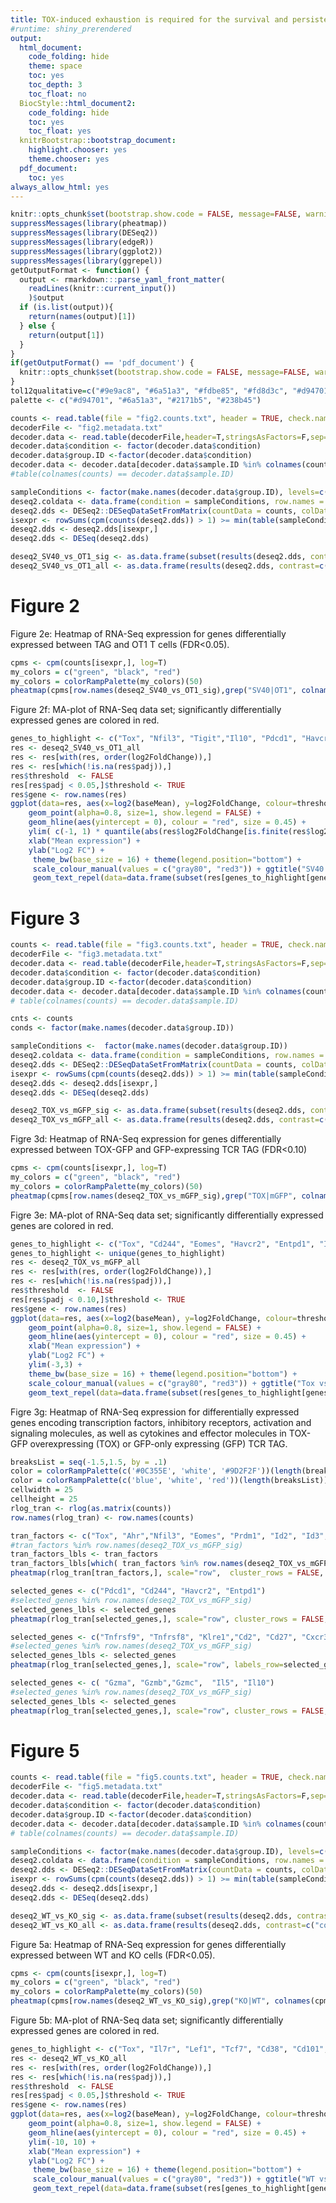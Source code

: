 ```yaml
---
title: TOX-induced exhaustion is required for the survival and persistence of antigen-specific CD8 T cells in tumors
#runtime: shiny_prerendered
output:
  html_document:
    code_folding: hide
    theme: space
    toc: yes
    toc_depth: 3
    toc_float: no
  BiocStyle::html_document2:
    code_folding: hide
    toc: yes
    toc_float: yes
  knitrBootstrap::bootstrap_document:
    highlight.chooser: yes
    theme.chooser: yes
  pdf_document:
    toc: yes
always_allow_html: yes
---
```



```r
knitr::opts_chunk$set(bootstrap.show.code = FALSE, message=FALSE, warning=FALSE)
suppressMessages(library(pheatmap))
suppressMessages(library(DESeq2))
suppressMessages(library(edgeR))
suppressMessages(library(ggplot2))
suppressMessages(library(ggrepel))
getOutputFormat <- function() {
  output <- rmarkdown:::parse_yaml_front_matter(
    readLines(knitr::current_input())
    )$output
  if (is.list(output)){
    return(names(output)[1])
  } else {
    return(output[1])
  }
}
if(getOutputFormat() == 'pdf_document') {
  knitr::opts_chunk$set(bootstrap.show.code = FALSE, message=FALSE, warning=FALSE, echo=FALSE, results='hide', plots='all')
}
tol12qualitative=c("#9e9ac8", "#6a51a3", "#fdbe85", "#fd8d3c", "#d94701", "#74c476", "#41ab5d", "#238b45", "#005a32", "#bdd7e7", "#6baed6", "#2171b5")
palette <- c("#d94701", "#6a51a3", "#2171b5", "#238b45")

```



```r
counts <- read.table(file = "fig2.counts.txt", header = TRUE, check.names=FALSE, row.names=1)
decoderFile <- "fig2.metadata.txt"
decoder.data <- read.table(decoderFile,header=T,stringsAsFactors=F,sep="\t")
decoder.data$condition <- factor(decoder.data$condition)
decoder.data$group.ID <-factor(decoder.data$condition)
decoder.data <- decoder.data[decoder.data$sample.ID %in% colnames(counts),]
#table(colnames(counts) == decoder.data$sample.ID)

sampleConditions <- factor(make.names(decoder.data$group.ID), levels=c("N", "KO","OT1","SV40","WT"))
deseq2.coldata <- data.frame(condition = sampleConditions, row.names = colnames(counts))
deseq2.dds <- DESeq2::DESeqDataSetFromMatrix(countData = counts, colData = deseq2.coldata, design = ~ condition)
isexpr <- rowSums(cpm(counts(deseq2.dds)) > 1) >= min(table(sampleConditions))
deseq2.dds <- deseq2.dds[isexpr,]
deseq2.dds <- DESeq(deseq2.dds)

deseq2_SV40_vs_OT1_sig <- as.data.frame(subset(results(deseq2.dds, contrast=c("condition","SV40","OT1"), alpha=0.05), padj < 0.05))
deseq2_SV40_vs_OT1_all <- as.data.frame(results(deseq2.dds, contrast=c("condition","SV40","OT1"), alpha=0.05))
```


# Figure 2

Figure 2e: Heatmap of RNA-Seq expression for genes differentially expressed between TAG and OT1 T cells (FDR<0.05). 

```r
cpms <- cpm(counts[isexpr,], log=T)
my_colors = c("green", "black", "red")
my_colors = colorRampPalette(my_colors)(50)
pheatmap(cpms[row.names(deseq2_SV40_vs_OT1_sig),grep("SV40|OT1", colnames(cpms))], scale="row", fontsize=8, show_rownames=F, color = my_colors, main = "SV40 vs. OT1, padj < 0.05")
```


Figure 2f:  MA-plot of RNA-Seq data set; significantly differentially expressed genes are colored in red. 

```r
genes_to_highlight <- c("Tox", "Nfil3", "Tigit","Il10", "Pdcd1", "Havcr2", "Cd101", "Entpd1", "Klre1", "Id2", "Cd2", "Ccr7", "Tcf7", "Lef1", "Il7r")
res <- deseq2_SV40_vs_OT1_all
res <- res[with(res, order(log2FoldChange)),]
res <- res[which(!is.na(res$padj)),]
res$threshold  <- FALSE
res[res$padj < 0.05,]$threshold <- TRUE
res$gene <- row.names(res)
ggplot(data=res, aes(x=log2(baseMean), y=log2FoldChange, colour=threshold, label=gene)) + 
    geom_point(alpha=0.8, size=1, show.legend = FALSE) + 
    geom_hline(aes(yintercept = 0), colour = "red", size = 0.45) +
    ylim( c(-1, 1) * quantile(abs(res$log2FoldChange[is.finite(res$log2FoldChange)]), probs = 0.99) * 1.3) + 
    xlab("Mean expression") + 
    ylab("Log2 FC") + 
     theme_bw(base_size = 16) + theme(legend.position="bottom") +
     scale_colour_manual(values = c("gray80", "red3")) + ggtitle("SV40 vs. OT1")  + 
     geom_text_repel(data=data.frame(subset(res[genes_to_highlight[genes_to_highlight %in% row.names(res)],], threshold == TRUE)  ), size=5, segment.color="white", color="black") + geom_point(data=subset(res[genes_to_highlight[genes_to_highlight %in% row.names(res)],], threshold == TRUE), shape=1, size=3, color=ifelse(subset(res[genes_to_highlight[genes_to_highlight %in% row.names(res)],], threshold == TRUE)$log2FoldChange > 0, "red", "darkblue")) 
```


# Figure 3

```r
counts <- read.table(file = "fig3.counts.txt", header = TRUE, check.names=FALSE, row.names=1)
decoderFile <- "fig3.metadata.txt"
decoder.data <- read.table(decoderFile,header=T,stringsAsFactors=F,sep="\t")
decoder.data$condition <- factor(decoder.data$condition)
decoder.data$group.ID <-factor(decoder.data$condition)
decoder.data <- decoder.data[decoder.data$sample.ID %in% colnames(counts),]
# table(colnames(counts) == decoder.data$sample.ID)

cnts <- counts
conds <- factor(make.names(decoder.data$group.ID))

sampleConditions <-  factor(make.names(decoder.data$group.ID))
deseq2.coldata <- data.frame(condition = sampleConditions, row.names = colnames(counts))
deseq2.dds <- DESeq2::DESeqDataSetFromMatrix(countData = counts, colData = deseq2.coldata, design = ~ condition)
isexpr <- rowSums(cpm(counts(deseq2.dds)) > 1) >= min(table(sampleConditions))
deseq2.dds <- deseq2.dds[isexpr,]
deseq2.dds <- DESeq(deseq2.dds)

deseq2_TOX_vs_mGFP_sig <- as.data.frame(subset(results(deseq2.dds, contrast=c("condition","TOX","mGFP"), alpha=0.10), padj < 0.10))
deseq2_TOX_vs_mGFP_all <- as.data.frame(results(deseq2.dds, contrast=c("condition","TOX","mGFP"), alpha=0.10))
```

Figre 3d: Heatmap of RNA-Seq expression for genes differentially expressed between TOX-GFP and GFP-expressing TCR TAG (FDR<0.10)

```r
cpms <- cpm(counts[isexpr,], log=T)
my_colors = c("green", "black", "red")
my_colors = colorRampPalette(my_colors)(50)
pheatmap(cpms[row.names(deseq2_TOX_vs_mGFP_sig),grep("TOX|mGFP", colnames(cpms))], scale="row", fontsize=8, show_rownames=F, color = my_colors, main = "Tox vs. mGFP, padj < 0.10")
```

Figre 3e: MA-plot of RNA-Seq data set; significantly differentially expressed genes are colored in red.

```r
genes_to_highlight <- c("Tox", "Cd244", "Eomes", "Havcr2", "Entpd1", "Id2", "Pdcd1", "Gzmb", "Cd38", "Cd160", "Cd101", "Fasl", "Ahr", "Nfil3", "Egr3", "Il5", "Tox", "Ahr","Nfil3", "Eomes", "Prdm1", "Id2", "Id3", "Lef1", "Tcf7","Egr3","Pdcd1", "Cd244", "Havcr2", "Entpd1","Tnfrsf9", "Tnfrsf8", "Klre1","Cd2", "Cd27", "Cxcr3", "Ccr7", "Gzma", "Gzmb","Gzmc",  "Il5", "Il10", "Lef1", "Tcf7", "Tox", "Entpd1", "Cd244", "Tigit", "Cd38", "Il7r", "Tcf7l2")
genes_to_highlight <- unique(genes_to_highlight)
res <- deseq2_TOX_vs_mGFP_all
res <- res[with(res, order(log2FoldChange)),]
res <- res[which(!is.na(res$padj)),]
res$threshold  <- FALSE
res[res$padj < 0.10,]$threshold <- TRUE
res$gene <- row.names(res)
ggplot(data=res, aes(x=log2(baseMean), y=log2FoldChange, colour=threshold, label=gene)) + 
    geom_point(alpha=0.8, size=1, show.legend = FALSE) + 
    geom_hline(aes(yintercept = 0), colour = "red", size = 0.45) +
    xlab("Mean expression") + 
    ylab("Log2 FC") + 
    ylim(-3,3) +
    theme_bw(base_size = 16) + theme(legend.position="bottom") +
    scale_colour_manual(values = c("gray80", "red3")) + ggtitle("Tox vs. GFP")  + 
    geom_text_repel(data=data.frame(subset(res[genes_to_highlight[genes_to_highlight %in% row.names(res)],], threshold == TRUE)  ), size=5, segment.color="white", color="black") + geom_point(data=subset(res[genes_to_highlight[genes_to_highlight %in% row.names(res)],], threshold == TRUE), shape=1, size=3, color=ifelse(subset(res[genes_to_highlight[genes_to_highlight %in% row.names(res)],], threshold == TRUE)$log2FoldChange > 0, "red", "darkblue")) 
```

Figre 3g: Heatmap of RNA-Seq expression for differentially expressed genes encoding transcription factors, inhibitory receptors, activation and signaling molecules, as well as cytokines and effector molecules in TOX-GFP overexpressing (TOX) or GFP-only expressing (GFP) TCR TAG. 

```r
breaksList = seq(-1.5,1.5, by = .1)
color = colorRampPalette(c('#0C355E', 'white', '#9D2F2F'))(length(breaksList))
color = colorRampPalette(c('blue', 'white', 'red'))(length(breaksList))
cellwidth = 25
cellheight = 25
rlog_tran <- rlog(as.matrix(counts))
row.names(rlog_tran) <- row.names(counts)

tran_factors <- c("Tox", "Ahr","Nfil3", "Eomes", "Prdm1", "Id2", "Id3", "Lef1", "Tcf7","Egr3")
#tran_factors %in% row.names(deseq2_TOX_vs_mGFP_sig)
tran_factors_lbls <- tran_factors
tran_factors_lbls[which( tran_factors %in% row.names(deseq2_TOX_vs_mGFP_sig) == TRUE)] <- paste0(tran_factors[which( tran_factors %in% row.names(deseq2_TOX_vs_mGFP_sig) == TRUE)], "*")
pheatmap(rlog_tran[tran_factors,], scale="row",  cluster_rows = FALSE, cluster_cols = F, gaps_col = c(2),  main="Transcription factors", color = color, border_color = NA,  cellwidth = cellwidth, cellheight = cellheight,  breaks = breaksList)

selected_genes <- c("Pdcd1", "Cd244", "Havcr2", "Entpd1")
#selected_genes %in% row.names(deseq2_TOX_vs_mGFP_sig)
selected_genes_lbls <- selected_genes
pheatmap(rlog_tran[selected_genes,], scale="row", cluster_rows = FALSE, cluster_cols = F, gaps_col = c(2), main="Inhibitory Receptors", color = color, border_color = NA,  cellwidth = cellwidth, cellheight = cellheight,  breaks = breaksList)

selected_genes <- c("Tnfrsf9", "Tnfrsf8", "Klre1","Cd2", "Cd27", "Cxcr3", "Ccr7") 
#selected_genes %in% row.names(deseq2_TOX_vs_mGFP_sig)
selected_genes_lbls <- selected_genes
pheatmap(rlog_tran[selected_genes,], scale="row", labels_row=selected_genes_lbls, cluster_rows = FALSE, cluster_cols = F, gaps_col = c(2),color=color, main="Activation and Memory Markers", border_color = NA,  cellwidth = cellwidth, cellheight = cellheight,  breaks = breaksList)

selected_genes <- c( "Gzma", "Gzmb","Gzmc",  "Il5", "Il10")
#selected_genes %in% row.names(deseq2_TOX_vs_mGFP_sig)
selected_genes_lbls <- selected_genes
pheatmap(rlog_tran[selected_genes,], scale="row", cluster_rows = FALSE, cluster_cols = F, gaps_col = c(2), color=color, main="Cytokines and Effector Molecules", border_color = NA,  cellwidth = cellwidth, cellheight = cellheight, breaks = breaksList)

```


# Figure 5


```r
counts <- read.table(file = "fig5.counts.txt", header = TRUE, check.names=FALSE, row.names=1)
decoderFile <- "fig5.metadata.txt"
decoder.data <- read.table(decoderFile,header=T,stringsAsFactors=F,sep="\t")
decoder.data$condition <- factor(decoder.data$condition)
decoder.data$group.ID <-factor(decoder.data$condition)
decoder.data <- decoder.data[decoder.data$sample.ID %in% colnames(counts),]
# table(colnames(counts) == decoder.data$sample.ID)

sampleConditions <- factor(make.names(decoder.data$group.ID), levels=c("N", "KO","OT1","SV40","WT"))
deseq2.coldata <- data.frame(condition = sampleConditions, row.names = colnames(counts))
deseq2.dds <- DESeq2::DESeqDataSetFromMatrix(countData = counts, colData = deseq2.coldata, design = ~ condition)
isexpr <- rowSums(cpm(counts(deseq2.dds)) > 1) >= min(table(sampleConditions))
deseq2.dds <- deseq2.dds[isexpr,]
deseq2.dds <- DESeq(deseq2.dds)

deseq2_WT_vs_KO_sig <- as.data.frame(subset(results(deseq2.dds, contrast=c("condition","KO","WT"), alpha=0.05), padj < 0.05))
deseq2_WT_vs_KO_all <- as.data.frame(results(deseq2.dds, contrast=c("condition","KO","WT"), alpha=0.05))
```


Figure 5a: Heatmap of RNA-Seq expression for genes differentially expressed between WT and KO cells (FDR<0.05). 

```r
cpms <- cpm(counts[isexpr,], log=T)
my_colors = c("green", "black", "red")
my_colors = colorRampPalette(my_colors)(50)
pheatmap(cpms[row.names(deseq2_WT_vs_KO_sig),grep("KO|WT", colnames(cpms))], scale="row", fontsize=8, show_rownames=F, color = my_colors, main = "KO vs. WT, padj < 0.05")
```



Figure 5b:  MA-plot of RNA-Seq data set; significantly differentially expressed genes are colored in red. 

```r
genes_to_highlight <- c("Tox", "Il7r", "Lef1", "Tcf7", "Cd38", "Cd101", "Pdcd1", "Entpd1", "Tigit", "Prdm1", "Havcr2", "Nfil3")
res <- deseq2_WT_vs_KO_all
res <- res[with(res, order(log2FoldChange)),]
res <- res[which(!is.na(res$padj)),]
res$threshold  <- FALSE
res[res$padj < 0.05,]$threshold <- TRUE
res$gene <- row.names(res)
ggplot(data=res, aes(x=log2(baseMean), y=log2FoldChange, colour=threshold, label=gene)) + 
    geom_point(alpha=0.8, size=1, show.legend = FALSE) + 
    geom_hline(aes(yintercept = 0), colour = "red", size = 0.45) +
    ylim(-10, 10) +
    xlab("Mean expression") + 
    ylab("Log2 FC") + 
     theme_bw(base_size = 16) + theme(legend.position="bottom") +
     scale_colour_manual(values = c("gray80", "red3")) + ggtitle("WT vs. KO")  + 
     geom_text_repel(data=data.frame(subset(res[genes_to_highlight[genes_to_highlight %in% row.names(res)],], threshold == TRUE || threshold == FALSE )  ), size=5, segment.color="white", color="black") + geom_point(data=subset(res[genes_to_highlight[genes_to_highlight %in% row.names(res)],], threshold == TRUE), shape=1, size=3, color=ifelse(subset(res[genes_to_highlight[genes_to_highlight %in% row.names(res)],], threshold == TRUE)$log2FoldChange > 0, "red", "darkblue")) + geom_point(data=subset(res[genes_to_highlight[genes_to_highlight %in% row.names(res)],], threshold == FALSE), shape=1, size=3, color=ifelse(subset(res[genes_to_highlight[genes_to_highlight %in% row.names(res)],], threshold == FALSE)$log2FoldChange > 0, "black", "black"))
```


